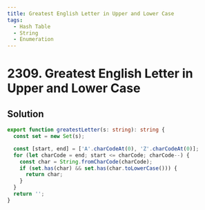 ```yaml
---
title: Greatest English Letter in Upper and Lower Case
tags:
  - Hash Table
  - String
  - Enumeration
---
```


# 2309. Greatest English Letter in Upper and Lower Case

<Badges>
  <LevelBadge level="easy" />
  <TopicBadge name="Hash Table" slug="hash-table" />
  <TopicBadge name="String" slug="string" />
  <TopicBadge name="Enumeration" slug="enumeration" />
</Badges>

## Solution

```typescript filename="solution.ts" copy
export function greatestLetter(s: string): string {
  const set = new Set(s);

  const [start, end] = ['A'.charCodeAt(0), 'Z'.charCodeAt(0)];
  for (let charCode = end; start <= charCode; charCode--) {
    const char = String.fromCharCode(charCode);
    if (set.has(char) && set.has(char.toLowerCase())) {
      return char;
    }
  }
  return '';
}
```

<ProblemLink
  codingSite="leetcode"
  href="https://leetcode.com/problems/greatest-english-letter-in-upper-and-lower-case"
  title="Greatest English Letter in Upper and Lower Case"
/>
